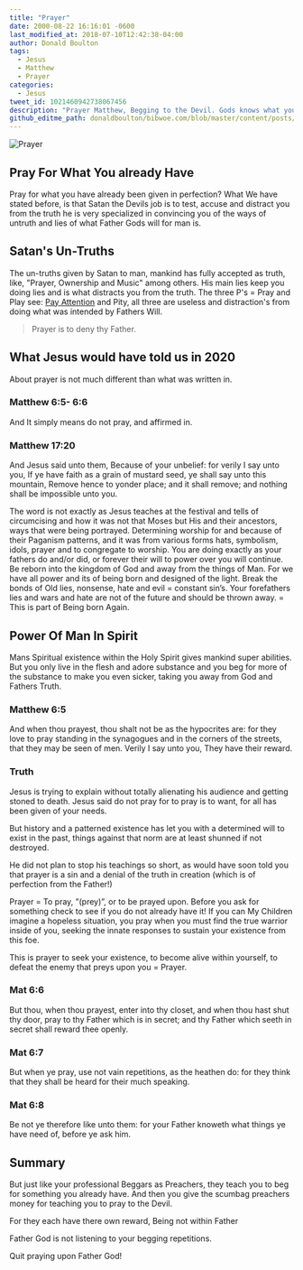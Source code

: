 ```yaml
---
title: "Prayer"
date: 2000-08-22 16:16:01 -0600
last_modified_at: 2018-07-10T12:42:38-04:00
author: Donald Boulton
tags:
  - Jesus
  - Matthew
  - Prayer
categories:
  - Jesus
tweet_id: 1021460942738067456
description: "Prayer Matthew, Begging to the Devil. Gods knows what you need"
github_editme_path: donaldboulton/bibwoe.com/blob/master/content/posts/2000-12-12-post-Prayer.md
---
```



![Prayer](./prayer.png)

<GitHubButtons />

## Pray For What You already Have

Pray for what you have already been given in perfection? What We have stated before, is that Satan the Devils job is to test, accuse and distract you from the truth he is very specialized in convincing you of the ways of untruth and lies of what Father Gods will for man is.

## Satan's Un-Truths

The un-truths given by Satan to man, mankind has fully accepted as truth, like, "Prayer, Ownership and Music" among others. His main lies keep you doing lies and is what distracts you from the truth. The three P's = Pray and Play see: [Pay Attention](/posts/1999-11-15-post-devil-satan "Devil as Satan") and Pity, all three are useless and distraction's from doing what was intended by Fathers Will.

> Prayer is to deny thy Father.

## What Jesus would have told us in 2020

About prayer is not much different than what was written in.

### Matthew 6:5- 6:6

And It simply means do not pray, and affirmed in.

### Matthew 17:20

And Jesus said unto them, Because of your unbelief: for verily I say unto you, If ye have faith as a grain of mustard seed, ye shall say unto this mountain, Remove hence to yonder place; and it shall remove; and nothing shall be impossible unto you.

The word is not exactly as Jesus teaches at the festival and tells of circumcising and how it was not that Moses but His and their ancestors, ways that were being portrayed. Determining worship for and because of their Paganism patterns, and it was from various forms hats, symbolism, idols, prayer and to congregate to worship. You are doing exactly as your fathers do and/or did, or forever their will to power over you will continue. Be reborn into the kingdom of God and away from the things of Man. For we have all power and its of being born and designed of the light. Break the bonds of Old lies, nonsense, hate and evil = constant sin’s. Your forefathers lies and wars and hate are not of the future and should be thrown away. = This is part of Being born Again.

## Power Of Man In Spirit

Mans Spiritual existence within the Holy Spirit gives mankind super abilities. But you only live in the flesh and adore substance and you beg for more of the substance to make you even sicker, taking you away from God and Fathers Truth.

### Matthew 6:5

And when thou prayest, thou shalt not be as the hypocrites are: for they love to pray standing in the synagogues and in the corners of the streets, that they may be seen of men. Verily I say unto you, They have their reward.

### Truth

Jesus is trying to explain without totally alienating his audience and getting stoned to death. Jesus said do not pray for to pray is to want, for all has been given of your needs.

But history and a patterned existence has let you with a determined will to exist in the past, things against that norm are at least shunned if not destroyed.

He did not plan to stop his teachings so short, as would have soon told you that prayer is a sin and a denial of the truth in creation (which is of perfection from the Father!)

Prayer = To pray, ”(prey)”, or to be prayed upon. Before you ask for something check to see if you do not already have it! If you can My Children imagine a hopeless situation, you pray when you must find the true warrior inside of you, seeking the innate responses to sustain your existence from this foe.

This is prayer to seek your existence, to become alive within yourself, to defeat the enemy that preys upon you = Prayer.

### Mat 6:6

But thou, when thou prayest, enter into thy closet, and when thou hast shut thy door, pray to thy Father which is in secret; and thy Father which seeth in secret shall reward thee openly.

### Mat 6:7

But when ye pray, use not vain repetitions, as the heathen do: for they think that they shall be heard for their much speaking.

### Mat 6:8

Be not ye therefore like unto them: for your Father knoweth what things ye have need of, before ye ask him.

## Summary

But just like your professional Beggars as Preachers, they teach you to beg for something you already have. And then you give the scumbag preachers money for teaching you to pray to the Devil.

For they each have there own reward, Being not within Father

Father God is not listening to your begging repetitions.

Quit praying upon Father God!

<Comments />
